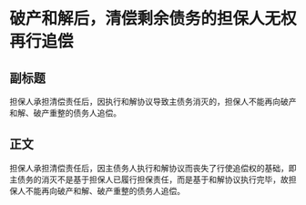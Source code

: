 # 破产和解后，清偿剩余债务的担保人无权再行追偿
## 副标题
担保人承担清偿责任后，因执行和解协议导致主债务消灭的，担保人不能再向破产和解、破产重整的债务人追偿。
## 正文
担保人承担清偿责任后，因主债务人执行和解协议而丧失了行使追偿权的基础，即主债务的消灭不是基于担保人已履行担保责任，而是基于和解协议执行完毕，故担保人不能再向破产和解、破产重整的债务人追偿。